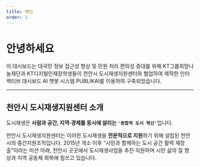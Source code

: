 ```yaml
---
title: 메인
order: 1
---
```


# 안녕하세요

이 대시보드는 대국민 정보 접근성 향상 및 민원 처리 편의성 증대를 위해 KT그룹희망나눔재단과 KT디지털인재장학생들이 천안시 도시재생지원센터와 협업하여 제작한 인터렉티브 대시보드 AI 챗봇 시스템 PUBLIKAI를 이용하여 구축되었습니다.

---


## 천안시 도시재생지원센터 소개

도시재생은 <strong>사람과 공간, 지역‧경제를 동시에 살리는 `'종합적 도시 혁신'`</strong>입니다.

천안시 도시재생지원센터는 이러한 도시재생을 **전문적으로 지원**하기 위해 설립된 천안시의 중간지원조직입니다.
2015년 개소 이후 “시민과 함께하는 도시 공간 활력 재창출”이라는 미션 아래, 천안시 곳곳에서 도시재생사업을 추진·지원하며 시민 삶의 질 향상과 지역 공동체 회복에 힘쓰고 있습니다.
